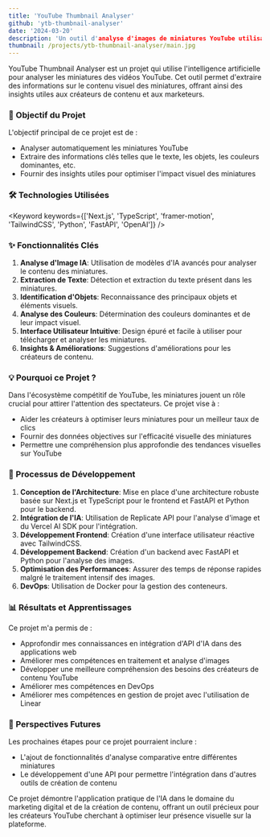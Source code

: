 ```yaml
---
title: 'YouTube Thumbnail Analyser'
github: 'ytb-thumbnail-analyser'
date: '2024-03-20'
description: 'Un outil d'analyse d'images de miniatures YouTube utilisant l'IA pour extraire des informations clés.'
thumbnail: /projects/ytb-thumbnail-analyser/main.jpg
---
```


YouTube Thumbnail Analyser est un projet qui utilise l'intelligence artificielle pour analyser les miniatures des vidéos YouTube. Cet outil permet d'extraire des informations sur le contenu visuel des miniatures, offrant ainsi des insights utiles aux créateurs de contenu et aux marketeurs.

### 🎯 Objectif du Projet

L'objectif principal de ce projet est de :

- Analyser automatiquement les miniatures YouTube
- Extraire des informations clés telles que le texte, les objets, les couleurs dominantes, etc.
- Fournir des insights utiles pour optimiser l'impact visuel des miniatures

### 🛠️ Technologies Utilisées

<Keyword keywords={['Next.js', 'TypeScript', 'framer-motion', 'TailwindCSS', 'Python', 'FastAPI', 'OpenAI']} />

### ✨ Fonctionnalités Clés

1. **Analyse d'Image IA**: Utilisation de modèles d'IA avancés pour analyser le contenu des miniatures.
2. **Extraction de Texte**: Détection et extraction du texte présent dans les miniatures.
3. **Identification d'Objets**: Reconnaissance des principaux objets et éléments visuels.
4. **Analyse des Couleurs**: Détermination des couleurs dominantes et de leur impact visuel.
5. **Interface Utilisateur Intuitive**: Design épuré et facile à utiliser pour télécharger et analyser les miniatures.
6. **Insights & Améliorations**: Suggestions d'améliorations pour les créateurs de contenu.

### 💡 Pourquoi ce Projet ?

Dans l'écosystème compétitif de YouTube, les miniatures jouent un rôle crucial pour attirer l'attention des spectateurs. Ce projet vise à :

- Aider les créateurs à optimiser leurs miniatures pour un meilleur taux de clics
- Fournir des données objectives sur l'efficacité visuelle des miniatures
- Permettre une compréhension plus approfondie des tendances visuelles sur YouTube

### 🚀 Processus de Développement

1. **Conception de l'Architecture**: Mise en place d'une architecture robuste basée sur Next.js et TypeScript pour le frontend et FastAPI et Python pour le backend.
2. **Intégration de l'IA**: Utilisation de Replicate API pour l'analyse d'image et du Vercel AI SDK pour l'intégration.
3. **Développement Frontend**: Création d'une interface utilisateur réactive avec TailwindCSS.
4. **Développement Backend**: Création d'un backend avec FastAPI et Python pour l'analyse des images.
5. **Optimisation des Performances**: Assurer des temps de réponse rapides malgré le traitement intensif des images.
6. **DevOps**: Utilisation de Docker pour la gestion des conteneurs.

### 📊 Résultats et Apprentissages

Ce projet m'a permis de :

- Approfondir mes connaissances en intégration d'API d'IA dans des applications web
- Améliorer mes compétences en traitement et analyse d'images
- Développer une meilleure compréhension des besoins des créateurs de contenu YouTube
- Améliorer mes compétences en DevOps
- Améliorer mes compétences en gestion de projet avec l'utilisation de Linear

### 🔮 Perspectives Futures

Les prochaines étapes pour ce projet pourraient inclure :

- L'ajout de fonctionnalités d'analyse comparative entre différentes miniatures
- Le développement d'une API pour permettre l'intégration dans d'autres outils de création de contenu

Ce projet démontre l'application pratique de l'IA dans le domaine du marketing digital et de la création de contenu, offrant un outil précieux pour les créateurs YouTube cherchant à optimiser leur présence visuelle sur la plateforme.

